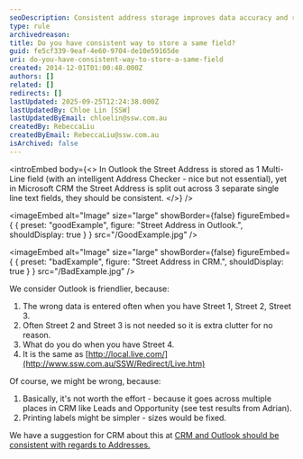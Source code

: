 ```yaml
---
seoDescription: Consistent address storage improves data accuracy and reduces clutter.
type: rule
archivedreason:
title: Do you have consistent way to store a same field?
guid: fe5cf339-9eaf-4e60-9704-de10e59165de
uri: do-you-have-consistent-way-to-store-a-same-field
created: 2014-12-01T01:00:48.000Z
authors: []
related: []
redirects: []
lastUpdated: 2025-09-25T12:24:38.000Z
lastUpdatedBy: Chloe Lin [SSW]
lastUpdatedByEmail: chloelin@ssw.com.au
createdBy: RebeccaLiu
createdByEmail: RebeccaLiu@ssw.com.au
isArchived: false
---
```


<introEmbed
  body={<>
In Outlook the Street Address is stored as 1 Multi-Line field (with an intelligent Address Checker - nice but not essential), yet in Microsoft CRM the Street Address is split out across 3 separate single line text fields, they should be consistent.
  </>}
/>

<imageEmbed
  alt="Image"
  size="large"
  showBorder={false}
  figureEmbed={ {
    preset: "goodExample",
    figure: "Street Address in Outlook.",
    shouldDisplay: true
  } }
  src="/GoodExample.jpg"
/>


<imageEmbed
  alt="Image"
  size="large"
  showBorder={false}
  figureEmbed={ {
    preset: "badExample",
    figure: "Street Address in CRM.",
    shouldDisplay: true
  } }
  src="/BadExample.jpg"
/>


We consider Outlook is friendlier, because:

1. The wrong data is entered often when you have Street 1, Street 2, Street 3.
2. Often Street 2 and Street 3 is not needed so it is extra clutter for no reason.
3. What do you do when you have Street 4.
4. It is the same as
   [http://local.live.com/](http://www.ssw.com.au/SSW/Redirect/Live.htm)

Of course, we might be wrong, because:

1. Basically, it's not worth the effort - because it goes across multiple places in CRM like Leads and Opportunity (see test results from Adrian).
2. Printing labels might be simpler - sizes would be fixed.

We have a suggestion for CRM about this at [CRM and Outlook should be consistent with regards to Addresses.](http://www.ssw.com.au/ssw/Standards/BetterSoftwareSuggestions/CRM.aspx#AddressConsistent)
